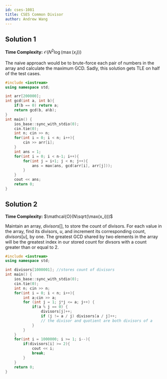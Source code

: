 ```yaml
---
id: cses-1081
title: CSES Common Divisor
author: Andrew Wang
---
```


## Solution 1

**Time Complexity:** $\mathcal{O}(N^2\log(\max(x_i)))$

The naive approach would be to brute-force each pair of numbers in the array and calculate the maximum GCD. Sadly, this solution gets TLE on half of the test cases.

```cpp
#include <iostream>
using namespace std;

int arr[200000];
int gcd(int a, int b){
    if(b == 0) return a;
    return gcd(b, a%b);
}
int main() {
    ios_base::sync_with_stdio(0);
    cin.tie(0);
    int n; cin >> n;
    for(int i = 0; i < n; i++){
        cin >> arr[i];
    }
    int ans = 1;
    for(int i = 0; i < n-1; i++){
        for(int j = i+1; j < n; j++){
            ans = max(ans, gcd(arr[i], arr[j]));
        }
    }
    cout << ans;
    return 0;
}
```


## Solution 2

**Time Complexity:** $\mathcal{O}(N\sqrt(\max(x_i)))$

Maintain an array, $divisors[]$,  to store the count of divisors. For each value in the array, find its divisors, $u$, and increment its corresponding count, $divisors[u]$, by one. The greatest GCD shared by two elements in the array will be the greatest index in our stored count for divsors with a count greater than or equal to $2$.

```cpp
#include <iostream>
using namespace std;

int divisors[1000001]; //stores count of divisors
int main() {
    ios_base::sync_with_stdio(0);
    cin.tie(0);
    int n; cin >> n;
    for(int i = 0; i < n; i++){
        int a;cin >> a;
        for (int j = 1; j*j <= a; j++) {
            if(a % j == 0) {
                divisors[j]++; 
                if (j != a / j) divisors[a / j]++; 
                // the divisor and quotient are both divisors of a
            }
        }
    }
    for(int i = 1000000; i >= 1; i--){
        if(divisors[i] >= 2){
            cout << i;
            break;
        }
    }
    return 0;
}
```
